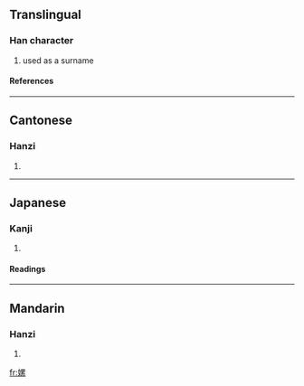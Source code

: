 ==Translingual==
===Han character===
{{Han char|rn=38|rad=女|as=11|sn=14|four=4649<sub>3</sub>|canj=女田女火 (VWVF)}}
# used as a surname
====References====
{{Han ref|kx=0269.240|dkj=06641|dj=0537.140|hdz=21077.050|uh=5AD8|ud=23256|bh=B9E3|bd=47587}}
----
==Cantonese==
===Hanzi===
{{yue-hanzi|jyut=|y=leui4}}
# {{defn|Cantonese}}
----
==Japanese==
===Kanji===
{{ja-kanji|grade=|rs=女11}}
# {{defn|Japanese}} 
====Readings====
{{ja-readings|on=[[るい]] (rui), [[らい]] (rai), [[れ]] (re)|kun=}}
----
==Mandarin==
===Hanzi===
{{cmn-hanzi|pin=[[léi]] (lei2), [[nùn]] (nun4)|wg=lei<sup>2</sup>, <sup>4</sup>}}
# {{defn|Mandarin}}

[[fr:嫘]]